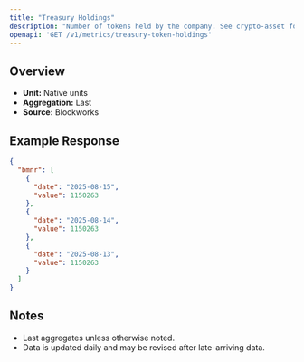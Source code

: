 ```yaml
---
title: "Treasury Holdings"
description: "Number of tokens held by the company. See crypto-asset for asset indicator"
openapi: 'GET /v1/metrics/treasury-token-holdings'
---
```


## Overview

- **Unit:** Native units
- **Aggregation:** Last
- **Source:** Blockworks

## Example Response

```json
{
  "bmnr": [
    {
      "date": "2025-08-15",
      "value": 1150263
    },
    {
      "date": "2025-08-14",
      "value": 1150263
    },
    {
      "date": "2025-08-13",
      "value": 1150263
    }
  ]
}
```

## Notes
- Last aggregates unless otherwise noted.
- Data is updated daily and may be revised after late-arriving data.
